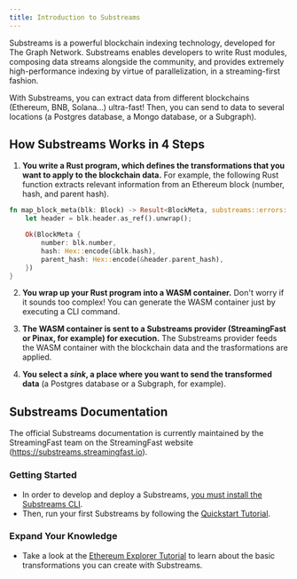 ```yaml
---
title: Introduction to Substreams
---
```


Substreams is a powerful blockchain indexing technology, developed for The Graph Network. Substreams enables developers to write Rust modules, composing data streams alongside the community, and provides extremely high-performance indexing by virtue of parallelization, in a streaming-first fashion.

With Substreams, you can extract data from different blockchains (Ethereum, BNB, Solana...) ultra-fast! Then, you can send to data to several locations (a Postgres database, a Mongo database, or a Subgraph).

## How Substreams Works in 4 Steps

1. **You write a Rust program, which defines the transformations that you want to apply to the blockchain data.** For example, the following Rust function extracts relevant information from an Ethereum block (number, hash, and parent hash).

```rust
fn map_block_meta(blk: Block) -> Result<BlockMeta, substreams::errors::Error> {
    let header = blk.header.as_ref().unwrap();

    Ok(BlockMeta {
        number: blk.number,
        hash: Hex::encode(&blk.hash),
        parent_hash: Hex::encode(&header.parent_hash),
    })
}
```

2. **You wrap up your Rust program into a WASM container.** Don't worry if it sounds too complex! You can generate the WASM container just by executing a CLI command.

3. **The WASM container is sent to a Substreams provider (StreamingFast or Pinax, for example) for execution.** The Substreams provider feeds the WASM container with the blockchain data and the trasformations are applied.

4. **You select a _sink_, a place where you want to send the transformed data** (a Postgres database or a Subgraph, for example).

## Substreams Documentation

The official Substreams documentation is currently maintained by the StreamingFast team on the StreamingFast website (https://substreams.streamingfast.io).

### Getting Started

- In order to develop and deploy a Substreams, [you must install the Substreams CLI](https://substreams.streamingfast.io/getting-started/installing-the-cli).
- Then, run your first Substreams by following the [Quickstart Tutorial](https://substreams.streamingfast.io/getting-started/quickstart).

### Expand Your Knowledge

- Take a look at the [Ethereum Explorer Tutorial](https://substreams.streamingfast.io/tutorials/overview/overview) to learn about the basic transformations you can create with Substreams.
